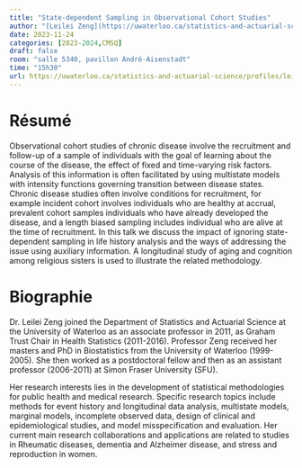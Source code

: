 ```yaml
---
title: "State-dependent Sampling in Observational Cohort Studies"
author: "[Leilei Zeng](https://uwaterloo.ca/statistics-and-actuarial-science/profiles/leilei-zeng)"
date: 2023-11-24
categories: [2023-2024,CMSQ]
draft: false
room: "salle 5340, pavillon André-Aisenstadt"
time: "15h30"
url: https://uwaterloo.ca/statistics-and-actuarial-science/profiles/leilei-zeng
---
```


# Résumé

Observational cohort studies of chronic disease involve the recruitment and follow-up of a sample of individuals with the goal of learning about the course of the disease, the effect of fixed and time-varying risk factors. Analysis of this information is often facilitated by using multistate models with intensity functions governing transition between disease states. Chronic disease studies often involve conditions for recruitment, for example incident cohort involves individuals who are healthy at accrual, prevalent cohort samples individuals who have already developed the disease, and a length biased sampling includes individual who are alive at the time of recruitment. In this talk we discuss the impact of ignoring state-dependent sampling in life history analysis and the ways of addressing the issue using auxiliary information. A longitudinal study of aging and cognition among religious sisters is used to illustrate the related methodology. 

# Biographie

Dr. Leilei Zeng joined the Department of Statistics and Actuarial Science at the University of Waterloo as an associate professor in 2011, as  Graham Trust Chair in Health Statistics (2011-2016). Professor Zeng received her masters and PhD in Biostatistics from the University of Waterloo (1999-2005). She then worked as a postdoctoral fellow and then as an assistant professor (2006-2011) at Simon Fraser University (SFU). 

Her research interests lies in the development of statistical methodologies for public health and medical research. Specific research topics include methods for event history and longitudinal data analysis, multistate models, marginal models, incomplete observed data, design of clinical and epidemiological studies, and model misspecification and evaluation. Her current main research collaborations and applications are related to studies in Rheumatic diseases, dementia and Alzheimer disease, and stress and reproduction in women.

